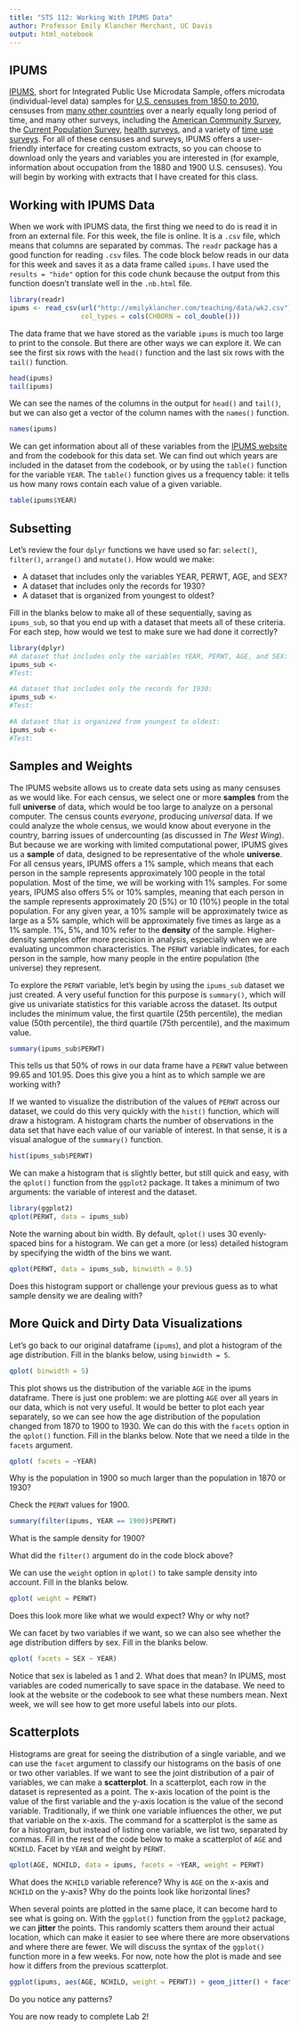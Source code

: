 ```yaml
---
title: "STS 112: Working With IPUMS Data"
author: Professor Emily Klancher Merchant, UC Davis
output: html_notebook
---
```


## IPUMS
[IPUMS](http://www.ipums.org), short for Integrated Public Use Microdata Sample, offers microdata (individual-level data) samples for [U.S. censuses from 1850 to 2010](https://usa.ipums.org/usa/), censuses from [many other countries](https://international.ipums.org/international/) over a nearly equally long period of time, and many other surveys, including the [American Community Survey](https://usa.ipums.org/usa/), the [Current Population Survey](https://cps.ipums.org/cps/), [health surveys](https://www.ipums.org/healthsurveys.shtml), and a variety of [time use surveys](https://www.ipums.org/timeuse.shtml). For all of these censuses and surveys, IPUMS offers a user-friendly interface for creating custom extracts, so you can choose to download only the years and variables you are interested in (for example, information about occupation from the 1880 and 1900 U.S. censuses). You will begin by working with extracts that I have created for this class.

## Working with IPUMS Data
When we work with IPUMS data, the first thing we need to do is read it in from an external file. For this week, the file is online. It is a `.csv` file, which means that columns are separated by commas. The `readr` package has a good function for reading `.csv` files. The code block below reads in our data for this week and saves it as a data frame called `ipums`. I have used the `results = "hide"` option for this code chunk because the output from this function doesn't translate well in the `.nb.html` file.
```r
library(readr)
ipums <- read_csv(url("http://emilyklancher.com/teaching/data/wk2.csv"), 
                  col_types = cols(CHBORN = col_double()))
```
The data frame that we have stored as the variable `ipums` is much too large to print to the console. But there are other ways we can explore it. We can see the first six rows with the `head()` function and the last six rows with the `tail()` function.
```r
head(ipums)
tail(ipums)
```
We can see the names of the columns in the output for `head()` and `tail()`, but we can also get a vector of the column names with the `names()` function.
```r
names(ipums)
```
We can get information about all of these variables from the [IPUMS website](https://usa.ipums.org) and from the codebook for this data set. We can find out which years are included in the dataset from the codebook, or by using the `table()` function for the variable `YEAR`. The `table()` function gives us a frequency table: it tells us how many rows contain each value of a given variable.
```r
table(ipums$YEAR)
```

## Subsetting
Let's review the four `dplyr` functions we have used so far: `select()`, `filter()`, `arrange()` and `mutate()`. How would we make:

- A dataset that includes only the variables YEAR, PERWT, AGE, and SEX?
- A dataset that includes only the records for 1930?
- A dataset that is organized from youngest to oldest?

Fill in the blanks below to make all of these sequentially, saving as `ipums_sub`, so that you end up with a dataset that meets all of these criteria. For each step, how would we test to make sure we had done it correctly?
```r
library(dplyr)
#A dataset that includes only the variables YEAR, PERWT, AGE, and SEX:
ipums_sub <- 
#Test:

#A dataset that includes only the records for 1930:
ipums_sub <-  
#Test:

#A dataset that is organized from youngest to oldest:
ipums_sub <- 
#Test:

```
## Samples and Weights
The IPUMS website allows us to create data sets using as many censuses as we would like. For each census, we select one or more **samples** from the full **universe** of data, which would be too large to analyze on a personal computer. The census counts *everyone*, producing *universal* data. If we could analyze the whole census, we would know about everyone in the country, barring issues of undercounting (as discussed in *The West Wing*). But because we are working with limited computational power, IPUMS gives us a **sample** of data, designed to be representative of the whole **universe**. For all census years, IPUMS offers a 1% sample, which means that each person in the sample represents approximately 100 people in the total population. Most of the time, we will be working with 1% samples. For some years, IPUMS also offers 5% or 10% samples, meaning that each person in the sample represents approximately 20 (5%) or 10 (10%) people in the total population. For any given year, a 10% sample will be approximately twice as large as a 5% sample, which will be approximately five times as large as a 1% sample. 1%, 5%, and 10% refer to the **density** of the sample. Higher-density samples offer more precision in analysis, especially when we are evaluating uncommon characteristics. The `PERWT` variable indicates, for each person in the sample, how many people in the entire population (the universe) they represent.

To explore the `PERWT` variable, let's begin by using the `ipums_sub` dataset we just created. A very useful function for this purpose is `summary()`, which will give us univariate statistics for this variable across the dataset. Its output includes the minimum value, the first quartile (25th percentile), the median value (50th percentile), the third quartile (75th percentile), and the maximum value.
```r
summary(ipums_sub$PERWT)
```
This tells us that 50% of rows in our data frame have a `PERWT` value between 99.65 and 101.95. Does this give you a hint as to which sample we are working with? 

>

If we wanted to visualize the distribution of the values of `PERWT` across our dataset, we could do this very quickly with the `hist()` function, which will draw a histogram. A histogram charts the number of observations in the data set that have each value of our variable of interest. In that sense, it is a visual analogue of the `summary()` function.
```r
hist(ipums_sub$PERWT)
```
We can make a histogram that is slightly better, but still quick and easy, with the `qplot()` function from the `ggplot2` package. It takes a minimum of two arguments: the variable of interest and the dataset.
```r
library(ggplot2)
qplot(PERWT, data = ipums_sub)
```
Note the warning about bin width. By default, `qplot()` uses 30 evenly-spaced bins for a histogram. We can get a more (or less) detailed histogram by specifying the width of the bins we want.
```r
qplot(PERWT, data = ipums_sub, binwidth = 0.5)
```
Does this histogram support or challenge your previous guess as to what sample density we are dealing with?

>

## More Quick and Dirty Data Visualizations
Let's go back to our original dataframe (`ipums`), and plot a histogram of the age distribution. Fill in the blanks below, using `binwidth = 5`.
```r
qplot( binwidth = 5)
```
This plot shows us the distribution of the variable `AGE` in the ipums dataframe. There is just one problem: we are plotting `AGE` over all years in our data, which is not very useful. It would be better to plot each year separately, so we can see how the age distribution of the population changed from 1870 to 1900 to 1930. We can do this with the `facets` option in the `qplot()` function. Fill in the blanks below. Note that we need a tilde in the `facets` argument.
```r
qplot( facets = ~YEAR)
```
Why is the population in 1900 so much larger than the population in 1870 or 1930? 

>

Check the `PERWT` values for 1900.
```r
summary(filter(ipums, YEAR == 1900)$PERWT)
```
What is the sample density for 1900?

>

What did the `filter()` argument do in the code block above?

>

We can use the `weight` option in `qplot()` to take sample density into account. Fill in the blanks below.
```r
qplot( weight = PERWT)
```
Does this look more like what we would expect? Why or why not?

>

We can facet by two variables if we want, so we can also see whether the age distribution differs by sex. Fill in the blanks below.
```r
qplot( facets = SEX ~ YEAR)
```
Notice that sex is labeled as 1 and 2. What does that mean? In IPUMS, most variables are coded numerically to save space in the database. We need to look at the website or the codebook to see what these numbers mean. Next week, we will see how to get more useful labels into our plots. 

## Scatterplots
Histograms are great for seeing the distribution of a single variable, and we can use the `facet` argument to classify our histograms on the basis of one or two other variables. If we want to see the joint distribution of a pair of variables, we can make a **scatterplot**. In a scatterplot, each row in the dataset is represented as a point. The x-axis location of the point is the value of the first variable and the y-axis location is the value of the second variable. Traditionally, if we think one variable influences the other, we put that variable on the x-axis. The command for a scatterplot is the same as for a histogram, but instead of listing one variable, we list two, separated by commas. Fill in the rest of the code below to make a scatterplot of `AGE` and `NCHILD`. Facet by `YEAR` and weight by `PERWT`.
```r
qplot(AGE, NCHILD, data = ipums, facets = ~YEAR, weight = PERWT)
```
What does the `NCHILD` variable reference? Why is `AGE` on the x-axis and `NCHILD` on the y-axis? Why do the points look like horizontal lines? 

>

When several points are plotted in the same place, it can become hard to see what is going on. With the `ggplot()` function from the `ggplot2` package, we can **jitter** the points. This randomly scatters them around their actual location, which can make it easier to see where there are more observations and where there are fewer. We will discuss the syntax of the `ggplot()` function more in a few weeks. For now, note how the plot is made and see how it differs from the previous scatterplot.
```r
ggplot(ipums, aes(AGE, NCHILD, weight = PERWT)) + geom_jitter() + facet_grid(.~YEAR)
```

Do you notice any patterns? 

>

You are now ready to complete Lab 2!